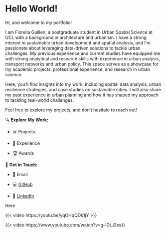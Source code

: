 # Hello World! {.unnumbered}

Hi, and welcome to my portfolio!

I am Fiorella Guillen, a postgraduate student in Urban Spatial Science at UCL with a background in architecture and urbanism. I have a strong interest in sustainable urban development and spatial analysis, and I'm passionate about leveraging data-driven solutions to tackle urban challenges. My previous experience and current studies have equipped me with strong analytical and research skills with experience in urban analysis, transport networks and urban policy. This space serves as a showcase for my academic projects, professional experience, and research in urban science.

Here, you'll find insights into my work, including spatial data analysis, urban resilience strategies, and case studies on sustainable cities. I will also share my past experience in urban planning and how it has shaped my approach to tackling real-world challenges.

Feel free to explore my projects, and don’t hesitate to reach out!

🔍 **Explore My Work:**

-   📊 Projects

-   💼 Experience

-   🏆 Awards

📩 **Get in Touch:**

-   📧 Email

-   💻 [GitHub](https://github.com/fiorellaguillen)

-   🔗 [LinkedIn](https://www.linkedin.com/in/fiorellaguillen)

Here

{{< video https://youtu.be/yqOHqQDk1jY >}}

{{\< video https://www.youtube.com/watch?v=g--IDi_i3xs}}
